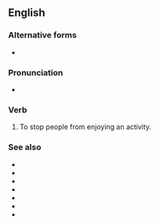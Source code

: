 ==English==

===Alternative forms===
* {{l|en|put a dampener on}}

===Pronunciation===
* {{audio|en|En-au-put a damper on.ogg|Audio (AU)}}

===Verb===
{{en-verb|put<,,put> a damper on}}

# {{lb|en|idiomatic}} To stop people from enjoying an activity.
#: {{syn|en|rain on somebody's parade|upset the applecart|Thesaurus:put a damper on}}
#: {{ux|en|John told us he had lost his job, which '''put a damper on''' the celebrations.}}

===See also===
* {{l|en|rock the boat}}
* {{l|en|make waves}}
* {{l|en|wet blanket}}
* {{l|en|killjoy}}
* {{l|en|party pooper}}
* {{l|en|spoilsport}}
* {{l|en|stick in the mud}}